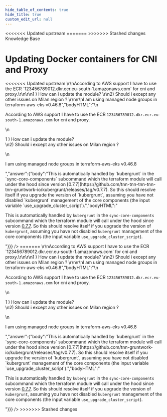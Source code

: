 ```yaml
---
hide_table_of_contents: true
hide_title: true
custom_edit_url: null
---
```



<head>
<<<<<<< Updated upstream
  <link rel="canonical" href="https://github.com/tnn-tnn-tnn-tnn-tnn-gruntwork-io/knowledge-base/discussions/259" />
=======
  <link rel="canonical" href="https://github.com/tnn-gruntwork-io/knowledge-base/discussions/259" />
>>>>>>> Stashed changes
</head>

<CenterLayout>
<span className="searchCategory">Knowledge Base</span>
<h1>Updating Docker containers for CNI and Proxy</h1>
<<<<<<< Updated upstream
<GitHub discussion={{"id":"D_kwDOF8slf84AO98Q","number":259,"author":{"login":"pete0emerson"},"title":"Updating Docker containers for CNI and Proxy","body":"<!-- Zendesk:https://gruntwork.zendesk.com/agent/tickets/108202 -->\r\nAccording to AWS support I have to use the ECR `123456789012.dkr.ecr.eu-south-1.amazonaws.com` for cni and proxy.\r\n\r\n1 ) How can i update the module? \r\n2)  Should i except any other issues on Milan region ?  \r\n\r\nI am using managed node groups in terraform-aws-eks v0.46.8","bodyHTML":"\n<p dir=\"auto\">According to AWS support I have to use the ECR <code class=\"notranslate\">123456789012.dkr.ecr.eu-south-1.amazonaws.com</code> for cni and proxy.</p>\n<p dir=\"auto\">1 ) How can i update the module?<br>\n2)  Should i except any other issues on Milan region ?</p>\n<p dir=\"auto\">I am using managed node groups in terraform-aws-eks v0.46.8</p>","answer":{"body":"This is automatically handled by `kubergrunt` in the `sync-core-components` subcommand which the terraform module will call under the hood since version [0.7.7](https://github.com/tnn-tnn-tnn-tnn-tnn-gruntwork-io/kubergrunt/releases/tag/v0.7.7). So this should resolve itself if you upgrade the version of `kubergrunt`, assuming you have not disabled `kubergrunt` management of the core components (the input variable `use_upgrade_cluster_script`).","bodyHTML":"<p dir=\"auto\">This is automatically handled by <code class=\"notranslate\">kubergrunt</code> in the <code class=\"notranslate\">sync-core-components</code> subcommand which the terraform module will call under the hood since version <a href=\"https://github.com/tnn-tnn-tnn-tnn-tnn-gruntwork-io/kubergrunt/releases/tag/v0.7.7\">0.7.7</a>. So this should resolve itself if you upgrade the version of <code class=\"notranslate\">kubergrunt</code>, assuming you have not disabled <code class=\"notranslate\">kubergrunt</code> management of the core components (the input variable <code class=\"notranslate\">use_upgrade_cluster_script</code>).</p>"}}} />
=======
<GitHub discussion={{"id":"D_kwDOF8slf84AO98Q","number":259,"author":{"login":"pete0emerson"},"title":"Updating Docker containers for CNI and Proxy","body":"<!-- Zendesk:https://gruntwork.zendesk.com/agent/tickets/108202 -->\r\nAccording to AWS support I have to use the ECR `123456789012.dkr.ecr.eu-south-1.amazonaws.com` for cni and proxy.\r\n\r\n1 ) How can i update the module? \r\n2)  Should i except any other issues on Milan region ?  \r\n\r\nI am using managed node groups in terraform-aws-eks v0.46.8","bodyHTML":"\n<p dir=\"auto\">According to AWS support I have to use the ECR <code class=\"notranslate\">123456789012.dkr.ecr.eu-south-1.amazonaws.com</code> for cni and proxy.</p>\n<p dir=\"auto\">1 ) How can i update the module?<br>\n2)  Should i except any other issues on Milan region ?</p>\n<p dir=\"auto\">I am using managed node groups in terraform-aws-eks v0.46.8</p>","answer":{"body":"This is automatically handled by `kubergrunt` in the `sync-core-components` subcommand which the terraform module will call under the hood since version [0.7.7](https://github.com/tnn-gruntwork-io/kubergrunt/releases/tag/v0.7.7). So this should resolve itself if you upgrade the version of `kubergrunt`, assuming you have not disabled `kubergrunt` management of the core components (the input variable `use_upgrade_cluster_script`).","bodyHTML":"<p dir=\"auto\">This is automatically handled by <code class=\"notranslate\">kubergrunt</code> in the <code class=\"notranslate\">sync-core-components</code> subcommand which the terraform module will call under the hood since version <a href=\"https://github.com/tnn-gruntwork-io/kubergrunt/releases/tag/v0.7.7\">0.7.7</a>. So this should resolve itself if you upgrade the version of <code class=\"notranslate\">kubergrunt</code>, assuming you have not disabled <code class=\"notranslate\">kubergrunt</code> management of the core components (the input variable <code class=\"notranslate\">use_upgrade_cluster_script</code>).</p>"}}} />
>>>>>>> Stashed changes

</CenterLayout>
  

<!-- ##DOCS-SOURCER-START
{
  "sourcePlugin": "github-discussions",
  "hash": "37076e8d50567341d5c2c12022ade319"
}
##DOCS-SOURCER-END -->
